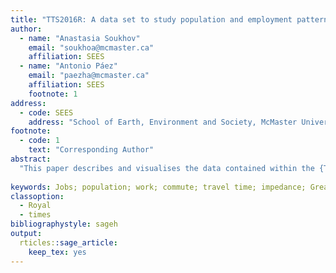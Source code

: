 ```yaml
---
title: "TTS2016R: A data set to study population and employment patterns from the 2016 Transportation Tomorrow Survey (TTS) in the Greater Golden Horseshoe Area, Ontario, Canada"
author:
  - name: "Anastasia Soukhov"
    email: "soukhoa@mcmaster.ca"
    affiliation: SEES
  - name: "Antonio Páez"
    email: "paezha@mcmaster.ca"
    affiliation: SEES
    footnote: 1
address:
  - code: SEES
    address: "School of Earth, Environment and Society, McMaster University, Hamilton, ON, L8S 4K1, Canada"
footnote:
  - code: 1
    text: "Corresponding Author"
abstract: 
  "This paper describes and visualises the data contained within the {TTS2016R} data package created in `R`, the statistical computing and graphics language. In addition to a synthetic example, {TTS2016R} contains home-to-work commute information for the Greater Golden Horseshoe (GGH) area in Canada retrieved from the 2016 Transportation Tomorrow Survey (TTS). Included are all Traffic Analysis Zones (TAZ), the number of people who are employed full-time per TAZ, the number of jobs per TAZ, the count of origin destination (OD) pairs and trips by mode per origin TAZ, calculated car travel time from TAZ OD centroid pairs, and associated spatial boundaries to link TAZ to the Canadian Census. To illustrate how this information can be analysed to understand patterns in commuting, we estimate a distance-decay curve (i.e., impedance function) for the region. {TTS2016R} is a growing open data product built on `R` infrastructure that allows for the immediate access of home-to-work commuting data alongside complimentary objects from different sources. The package will continue expanding with additions by the authors and the community at-large by requests in the future. {TTS2016R} can be freely explored and downloaded in the associated [Github repository](https://github.com/soukhova/TTS2016R) where the documentation and code involved in data creation, manipulation, and all open data products are detailed."
  
keywords: Jobs; population; work; commute; travel time; impedance; Greater Toronto and Hamilton Area; Greater Golden Horshoe Area, Ontario, Canada; R 
classoption:
  - Royal
  - times
bibliographystyle: sageh
output:
  rticles::sage_article:
    keep_tex: yes
---
```

